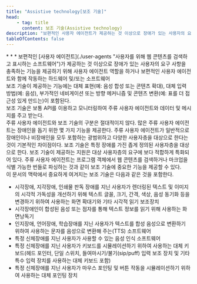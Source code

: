 ```yaml
---
title: "Assistive technology[보조 기술]"
head:
    - tag: title
      content: 보조 기술(Assistive technology)
description: "보편적인 사용자 에이전트가 제공하는 것 이상으로 장애가 있는 사용자의 요구 사항을 충족하는 기능을 제공하기 위해 사용자 에이전트 역할을 하거나 보편적인 사용자 에이전트와 함께 작동하는 하드웨어 및/또는 소프트웨어"
tableOfContents: false
---
```


<Badge text="WCAG2" variant="note" size="large" />
* * *
보편적인 [사용자 에이전트](./user-agents "사용자를 위해 웹 콘텐츠를 검색하고 표시하는 소프트웨어")가 제공하는 것 이상으로 장애가 있는 사용자의 요구 사항을 충족하는 기능을 제공하기 위해 사용자 에이전트 역할을 하거나 보편적인 사용자 에이전트와 함께 작동하는 하드웨어 및/또는 소프트웨어

<Aside title="참고 1">
보조 기술이 제공하는 기능에는 대체 표현(예: 음성 합성 또는 콘텐츠 확대), 대체 입력 방법(예: 음성), 부가적인 네비게이션 또는 방향 메커니즘 및 콘텐츠 변환(예: 표를 더 접근성 있게 만드는)이 포함된다.
</Aside>

<Aside title="참고 2">
보조 기술은 보통 API를 이용하고 모니터링하여 주류 사용자 에이전트와 데이터 및 메시지를 주고 받는다.
</Aside>
<Aside title="참고 3">
주류 사용자 에이전트와 보조 기술의 구분은 절대적이지 않다. 많은 주류 사용자 에이전트는 장애인을 돕기 위한 몇 가지 기능을 제공한다. 주류 사용자 에이전트가 일반적으로 장애인이나 비장애인을 모두 포함하는 광범위하고 다양한 사용자층을 대상으로 한다는 것이 기본적인 차이점이다. 보조 기술은 특정 장애를 가진 좁게 정의된 사용자층을 대상으로 한다. 보조 기술이 제공하는 지원은 대상 사용자층의 요구에 보다 적합하게 특화되어 있다. 주류 사용자 에이전트는 프로그램 객체에서 웹 콘텐츠를 검색하거나 마크업을 식별 가능한 번들로 파싱하는 것과 같이 보조 기술에 중요한 기능을 제공할 수 있다.
</Aside>
<Card title="예제" icon="open-book">
이 문서의 맥락에서 중요하게 여겨지는 보조 기술은 다음과 같은 것을 포함한다.

*   시각장애, 지각장애, 인쇄물 판독 장애를 지닌 사용자가 렌더링된 텍스트 및 이미지의 시각적 가독성을 개선하기 위해 텍스트 글꼴, 크기, 간격, 색상, 음성 동기화 등을 변경하기 위하여 사용하는 화면 확대기와 기타 시각적 읽기 보조장치
*   시각장애인이 합성된 음성 또는 점자를 통해 텍스트 정보를 읽기 위해 사용하는 화면낭독기
*   인지장애, 언어장애, 학습장애를 지닌 사용자가 텍스트를 합성 음성으로 변환하기 위하여 사용하는 문자를 음성으로 변환해 주는(TTS) 소프트웨어
*   특정 신체장애를 지닌 사용자가 사용할 수 있는 음성 인식 소프트웨어
*   특정 신체장애를 지닌 사용자가 키보드를 시뮬레이션하기 위하여 사용하는 대체 키보드(헤드 포인터, 단일 스위치, 들여마시기/불기(sip/puff) 입력 보조 장치 및 기타 특수 입력 장치를 사용하는 대체 키보드 포함)
*   특정 신체장애를 지닌 사용자가 마우스 포인팅 및 버튼 작동을 시뮬레이션하기 위하여 사용하는 대체 포인팅 장치
</Card>
